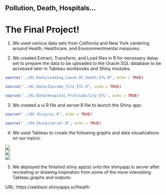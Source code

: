 ## Pollution, Death, Hospitals...
# The Final Project!

1) We used various data sets from California and New York centering around Health, Healthcare, and Environmentmental measures.

2) We created Extract, Transform, and Load files in R for necessary datas set to prepare the data to be uploaded to the Oracle SQL database to be accessed later in Tableau workbooks and Shiny modules.

```r
source("../01 Data/Leading_Cause_Of_Death_ETL.R", echo = TRUE)
```

```r
source("../01 Data/Zipcode_file_ETL.R", echo = TRUE)
```

```r
source("../01 Data/Hospital_Profitability_ETL", echo = TRUE)
```

3) We created a ui.R file and server.R file to launch the Shiny app:

```r
source("../04 Shiny/ui.R", echo = TRUE)
```

```r
source("../04 Shiny/server.R", echo = TRUE)
```

4) We used Tableau to create the following graphs and data visualizations on our topics:

![](./HospitalProfitability1.jpg)  
![](./HospitalProfitability2.jpg)  
![](./HospitalProfitability3.jpg)  

5) We deployed the finished shiny app(s) onto the shinyapp.io server after recreating or drawing inspiration from some of the more interesting Tableau graphs and outputs:

URL: https://addison.shinyapps.io/Health